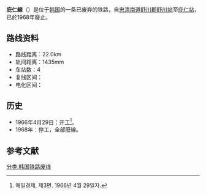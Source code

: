 {{增加來源|time=2015-03-11T12:32:51+00:00}}
{{擴充|time=2015-03-11T12:32:51+00:00}}
'''庇仁線'''（{{kor|諺=비인선|漢=庇仁線|羅=Biin seon|f=y}}）是位于[[韩国|韩国]]的一条已废弃的铁路，自[[忠清南道|忠清南道]][[舒川郡|舒川郡]][[舒川站|舒川站]]至[[庇仁站|庇仁站]]，已於1968年廢止。

== 路线资料 ==
*路线距离：22.0km
*轨间距离：1435mm
*车站数：4
*复线区间：
*电化区间：

== 历史 ==
*1966年4月29日：开工<ref>매일경제, 제3면. 1966년 4월 29일자.</ref>。
*1968年：停工，全部廢線。

== 参考文献 ==
{{reflist}}

{{韩国铁道公社路线}}

[[分类:韩国铁路废线|分类:韩国铁路废线]]
